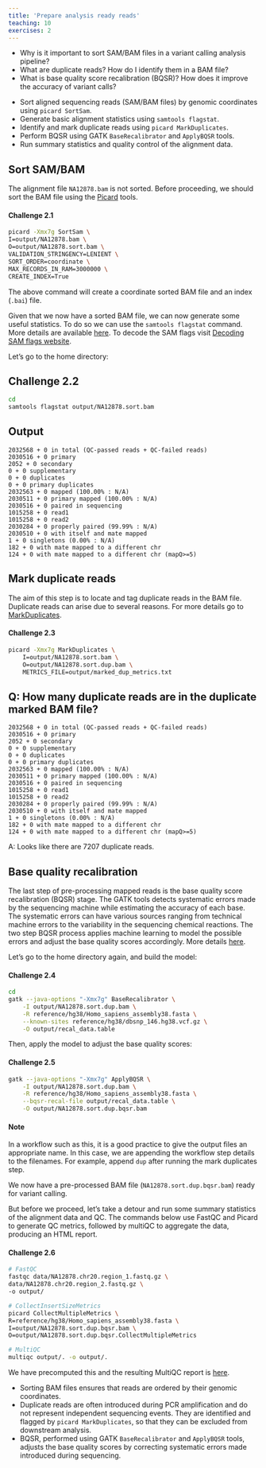 ```yaml
---
title: 'Prepare analysis ready reads'
teaching: 10
exercises: 2
---
```


:::::::::::::::::::::::::::::::::::::: questions 

- Why is it important to sort SAM/BAM files in a variant calling analysis pipeline?
- What are duplicate reads? How do I identify them in a BAM file?
- What is base quality score recalibration (BQSR)? How does it improve the accuracy of variant calls?

::::::::::::::::::::::::::::::::::::::::::::::::

::::::::::::::::::::::::::::::::::::: objectives

- Sort aligned sequencing reads (SAM/BAM files) by genomic coordinates using `picard SortSam`.
- Generate basic alignment statistics using `samtools flagstat`.
- Identify and mark duplicate reads using `picard MarkDuplicates`.
- Perform BQSR using GATK `BaseRecalibrator` and `ApplyBQSR` tools.
- Run summary statistics and quality control of the alignment data. 

::::::::::::::::::::::::::::::::::::::::::::::::

## Sort SAM/BAM

The alignment file `NA12878.bam` is not sorted. Before proceeding, we should sort the BAM file using the [Picard](https://broadinstitute.github.io/picard/) tools.

::::::::::::::::::::::::::::::::::::: challenge 

#### Challenge 2.1

```bash
picard -Xmx7g SortSam \
I=output/NA12878.bam \
O=output/NA12878.sort.bam \
VALIDATION_STRINGENCY=LENIENT \
SORT_ORDER=coordinate \
MAX_RECORDS_IN_RAM=3000000 \
CREATE_INDEX=True
```
:::::::::::::::::::::::::::::::::

The above command will create a coordinate sorted BAM file and an index (`.bai`) file. 

Given that we now have a sorted BAM file, we can now generate some useful statistics. To do so we can use the `samtools flagstat` command. More details are available [here](https://www.htslib.org/doc/samtools-flagstat.html). To decode the SAM flags visit [Decoding SAM flags website](https://broadinstitute.github.io/picard/explain-flags.html).

Let's go to the home directory:

::::::::::::::::::::::::::::::::::::: challenge 

## Challenge 2.2

```bash
cd
samtools flagstat output/NA12878.sort.bam
```

:::::::::::::::::::::::: solution 

## Output
 
```output
2032568 + 0 in total (QC-passed reads + QC-failed reads)
2030516 + 0 primary
2052 + 0 secondary
0 + 0 supplementary
0 + 0 duplicates
0 + 0 primary duplicates
2032563 + 0 mapped (100.00% : N/A)
2030511 + 0 primary mapped (100.00% : N/A)
2030516 + 0 paired in sequencing
1015258 + 0 read1
1015258 + 0 read2
2030284 + 0 properly paired (99.99% : N/A)
2030510 + 0 with itself and mate mapped
1 + 0 singletons (0.00% : N/A)
182 + 0 with mate mapped to a different chr
124 + 0 with mate mapped to a different chr (mapQ>=5)
```

:::::::::::::::::::::::::::::::::
:::::::::::::::::::::::::::::::::

## Mark duplicate reads

The aim of this step is to locate and tag duplicate reads in the BAM file. Duplicate reads can arise due to several reasons. For more details go to [MarkDuplicates](https://gatk.broadinstitute.org/hc/en-us/articles/360037052812-MarkDuplicates-Picard).

::::::::::::::::::::::::::::::::::::: challenge 

#### Challenge 2.3

```bash
picard -Xmx7g MarkDuplicates \
    I=output/NA12878.sort.bam \
    O=output/NA12878.sort.dup.bam \
    METRICS_FILE=output/marked_dup_metrics.txt
```
:::::::::::::::::::::::: solution 

## Q: How many duplicate reads are in the duplicate marked BAM file?
 
```output
2032568 + 0 in total (QC-passed reads + QC-failed reads)
2030516 + 0 primary
2052 + 0 secondary
0 + 0 supplementary
0 + 0 duplicates
0 + 0 primary duplicates
2032563 + 0 mapped (100.00% : N/A)
2030511 + 0 primary mapped (100.00% : N/A)
2030516 + 0 paired in sequencing
1015258 + 0 read1
1015258 + 0 read2
2030284 + 0 properly paired (99.99% : N/A)
2030510 + 0 with itself and mate mapped
1 + 0 singletons (0.00% : N/A)
182 + 0 with mate mapped to a different chr
124 + 0 with mate mapped to a different chr (mapQ>=5)
```
A: Looks like there are 7207 duplicate reads.
:::::::::::::::::::::::::::::::::
:::::::::::::::::::::::::::::::::

## Base quality recalibration

The last step of pre-processing mapped reads is the base quality score recalibration (BQSR) stage. The GATK tools detects systematic errors made by the sequencing machine while estimating the accuracy of each base. The systematic errors can have various sources ranging from technical machine errors to the variability in the sequencing chemical reactions. The two step BQSR process applies machine learning to model the possible errors and adjust the base quality scores accordingly. More details [here](https://gatk.broadinstitute.org/hc/en-us/articles/360035890531-Base-Quality-Score-Recalibration-BQSR).

Let's go to the home directory again, and build the model:

::::::::::::::::::::::::::::::::::::: challenge 

#### Challenge 2.4

```bash
cd
gatk --java-options "-Xmx7g" BaseRecalibrator \
    -I output/NA12878.sort.dup.bam \
    -R reference/hg38/Homo_sapiens_assembly38.fasta \
    --known-sites reference/hg38/dbsnp_146.hg38.vcf.gz \
    -O output/recal_data.table
```
:::::::::::::::::::::::::::::::::

Then, apply the model to adjust the base quality scores:

::::::::::::::::::::::::::::::::::::: challenge 

#### Challenge 2.5

```bash
gatk --java-options "-Xmx7g" ApplyBQSR \
    -I output/NA12878.sort.dup.bam \
    -R reference/hg38/Homo_sapiens_assembly38.fasta \
    --bqsr-recal-file output/recal_data.table \
    -O output/NA12878.sort.dup.bqsr.bam
```
:::::::::::::::::::::::::::::::::

::::::::::::::::::::::::::::::::::::::: callout

#### Note
In a workflow such as this, it is a good practice to give the output files an appropriate name. In this case, we are appending the workflow step details to the filenames. For example, append `dup` after running the mark duplicates step.

::::::::::::::::::::::::::::::::::::::::::::::

We now have a pre-processed BAM file (`NA12878.sort.dup.bqsr.bam`) ready for variant calling.

But before we proceed, let’s take a detour and run some summary statistics of the alignment data and QC. The commands below use FastQC and Picard to generate QC metrics, followed by multiQC to aggregate the data, producing an HTML report.

::::::::::::::::::::::::::::::::::::: challenge 

#### Challenge 2.6

```bash
# FastQC
fastqc data/NA12878.chr20.region_1.fastq.gz \
data/NA12878.chr20.region_2.fastq.gz \
-o output/

# CollectInsertSizeMetrics
picard CollectMultipleMetrics \
R=reference/hg38/Homo_sapiens_assembly38.fasta \
I=output/NA12878.sort.dup.bqsr.bam \
O=output/NA12878.sort.dup.bqsr.CollectMultipleMetrics

# MultiQC
multiqc output/. -o output/.
```

We have precomputed this and the resulting MultiQC report is [here](https://www.melbournebioinformatics.org.au/tutorials/tutorials/variant_calling_gatk1/files/multiqc_report.html).

:::::::::::::::::::::::::::::::::

::::::::::::::::::::::::::::::::::::: keypoints 

- Sorting BAM files ensures that reads are ordered by their genomic coordinates.
- Duplicate reads are often introduced during PCR amplification and do not represent independent sequencing events. They are identified and flagged by `picard MarkDuplicates`, so that they can be excluded from downstream analysis.
- BQSR, performed using GATK `BaseRecalibrator` and `ApplyBQSR` tools, adjusts the base quality scores by correcting systematic errors made introduced during sequencing. 

::::::::::::::::::::::::::::::::::::::::::::::::

